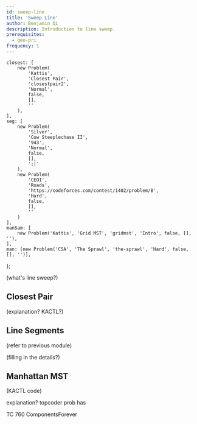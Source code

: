 ```yaml
---
id: sweep-line
title: 'Sweep Line'
author: Benjamin Qi
description: Introduction to line sweep.
prerequisites:
  - geo-pri
frequency: 1
---
```



	closest: [
		new Problem(
			'Kattis',
			'Closest Pair',
			'closestpair2',
			'Normal',
			false,
			[],
			''
		),
	],
	seg: [
		new Problem(
			'Silver',
			'Cow Steeplechase II',
			'943',
			'Normal',
			false,
			[],
			':|'
		),
		new Problem(
			'CEOI',
			'Roads',
			'https://codeforces.com/contest/1402/problem/B',
			'Hard',
			false,
			[],
			''
		)
	],
	manSam: [
		new Problem('Kattis', 'Grid MST', 'gridmst', 'Intro', false, [], ''),
	],
	man: [new Problem('CSA', 'The Sprawl', 'the-sprawl', 'Hard', false, [], '')],
};

(what's line sweep?)

<Resources>
	<Resource source="CPH" title="30.1, 30.2 - Sweep Line Algorithms"></Resource>
	<Resource
		source="TC"
		title="Line Sweep Algorithms"
		url="line-sweep-algorithms"
	></Resource>
</Resources>

## Closest Pair

<Problems problems={problems.closest} />

(explanation? KACTL?)

## Line Segments

(refer to previous module)

<Problems problems={problems.seg} />

(filling in the details?)

## Manhattan MST

<Problems problems={problems.manSam} />

(KACTL code)

explanation? topcoder prob has

<Problems problems={problems.man} />

TC 760 ComponentsForever
